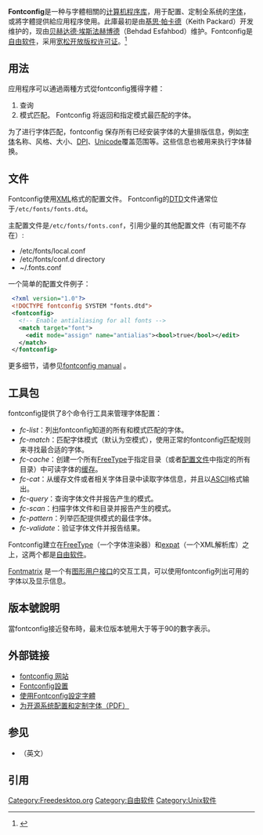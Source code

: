 {{NoteTA|G1=IT|G2=FL}}
{{Infobox Software
| name = Fontconfig
| logo = 
| screenshot = 
| caption = 
| developer = 基思·帕卡德
| latest_release_version = 2.13.1
| latest_release_date = {{release date and age|2018|08|30}}<ref>[http://www.freedesktop.org/software/fontconfig/release/ Index of /software/fontconfig/release] {{Wayback|url=http://www.freedesktop.org/software/fontconfig/release/ |date=20130530132401 }}. freedesktop.org. 2018-08-30.</ref>
| latest_preview_version = 2.13.94
| latest_preview_date = {{release date and age|2021|06|28}}<ref>[http://www.freedesktop.org/software/fontconfig/release/ Index of /software/fontconfig/release] {{Wayback|url=http://www.freedesktop.org/software/fontconfig/release/ |date=20130530132401 }}. freedesktop.org. 2021-06-28.</ref>
| operating_system = [[Unix-like|Unix-like]] 系统
| platform = 
| genre = 字体处理库
| license = [[MIT許可證|MIT許可證]]
| website = {{URL|https://www.freedesktop.org/wiki/Software/fontconfig/}}
}}

'''Fontconfig'''是一种与字體相關的[[计算机程序库|计算机程序库]]，用于配置、定制全系统的[[电脑字体|字体]]，或將字體提供給应用程序使用。此庫最初是由[[基思·帕卡德|基思·帕卡德]]（Keith Packard）开发维护的，现由[[贝赫达德·埃斯法赫博德|贝赫达德·埃斯法赫博德]]（Behdad Esfahbod）维护。Fontconfig是[[自由软件|自由软件]]，采用[[寬鬆自由軟體授權條款|宽松开放版权许可证]]。<ref>{{cite web|url=http://fontconfig.org/release/fontconfig-2.6.0.tar.gz|title=fontconfig-2.6.0.tar.gz (see file "COPYING")|quote=Permission to use, copy, modify, distribute, and sell this software and its documentation for any purpose is hereby granted without fee, provided that the above copyright notice appear in all copies and that both that copyright notice and this permission notice appear in supporting documentation, and that the name of Keith Packard not be used in advertising or publicity pertaining to distribution of the software without specific, written prior permission...|publisher=freedesktop.org|accessdate=2020-07-16|archive-date=2010-11-23|archive-url=https://web.archive.org/web/20101123173603/http://fontconfig.org/release/fontconfig-2.6.0.tar.gz|dead-url=no}}</ref>

== 用法 ==
应用程序可以通過兩種方式從fontconfig獲得字體：
# 查询
# 模式匹配。 Fontconfig 将返回和指定模式最匹配的字体。

为了进行字体匹配，fontconfig 保存所有已经安装字体的大量排版信息，例如[[字体|字体]]名称、风格、大小、[[dpi|DPI]]、[[Unicode|Unicode]]覆盖范围等。这些信息也被用来执行字体替换。

== 文件 ==
Fontconfig使用[[XML|XML]]格式的配置文件。
Fontconfig的[[文件类型描述|DTD]]文件通常位于<tt>/etc/fonts/fonts.dtd</tt>。

主配置文件是<tt>/etc/fonts/fonts.conf</tt>，引用少量的其他配置文件（有可能不存在）:
* /etc/fonts/local.conf
* /etc/fonts/conf.d directory
* ~/.fonts.conf

一个简单的配置文件例子：
<syntaxhighlight lang="xml">
 <?xml version="1.0"?>
 <!DOCTYPE fontconfig SYSTEM "fonts.dtd">
 <fontconfig>
   <!-- Enable antialiasing for all fonts -->
   <match target="font">
     <edit mode="assign" name="antialias"><bool>true</bool></edit>
   </match>
 </fontconfig>
</syntaxhighlight>

更多细节，请参见[http://fontconfig.org/fontconfig-user.html fontconfig manual]{{Wayback|url=http://fontconfig.org/fontconfig-user.html |date=20081216083625 }} 。

== 工具包 ==
fontconfig提供了8个命令行工具来管理字体配置：

* ''fc-list''：列出fontconfig知道的所有和模式匹配的字体。
* ''fc-match''：匹配字体模式（默认为空模式），使用正常的fontconfig匹配规则来寻找最合适的字体。
* ''fc-cache''：创建一个所有[[FreeType|FreeType]]于指定目录（或者[[#文件|配置文件]]中指定的所有目录）中可读字体的[[Cache|缓存]]。
* ''fc-cat''：从缓存文件或者相关字体目录中读取字体信息，并且以[[ASCII|ASCII]]格式输出。
* ''fc-query''：查询字体文件并报告产生的模式。
* ''fc-scan''：扫描字体文件和目录并报告产生的模式。
* ''fc-pattern''：列举匹配提供模式的最佳字体。
* ''fc-validate''：验证字体文件并报告结果。

Fontconfig建立在[[FreeType|FreeType]]（一个字体渲染器）和[[Expat_(XML)|expat]]（一个XML解析库）之上，这两个都是[[自由软件|自由软件]]。

[[Fontmatrix|Fontmatrix]] 是一个有[[GUI|图形用户接口]]的交互工具，可以使用fontconfig列出可用的字体以及显示信息。

== 版本號說明 ==

當fontconfig接近發布時，最末位版本號用大于等于90的數字表示。

== 外部链接 ==
{{portal|自由軟體}}
* [http://fontconfig.org/ fontconfig 网站]{{Wayback|url=http://fontconfig.org/ |date=20030925151312 }}
* [https://web.archive.org/web/20030828050556/http://fractal.csie.org/~eric/wiki/Fontconfig Fontconfig設置]
* [http://wiki.ubuntu-tw.org/index.php?title=HowtoCustomFontswithFontconfig 使用Fontconfig設定字體]{{Wayback|url=http://wiki.ubuntu-tw.org/index.php?title=HowtoCustomFontswithFontconfig |date=20081211193217 }}
* [http://keithp.com/~keithp/talks/guadec2002/fontconfig.pdf 为开源系统配置和定制字体（PDF）]{{Wayback|url=http://keithp.com/~keithp/talks/guadec2002/fontconfig.pdf |date=20080515092628 }}

== 参见 ==
* {{link-en|X邏輯字體說明(XLFD)|X logical font description}}（英文）

== 引用 ==
{{reflist}}

{{Freedesktop.org}}

[[Category:Freedesktop.org|Category:Freedesktop.org]]
[[Category:自由软件|Category:自由软件]]
[[Category:Unix软件|Category:Unix软件]]